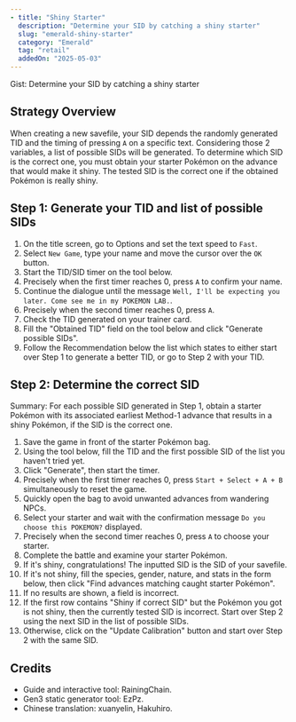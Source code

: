 ```yaml
---
- title: "Shiny Starter"
  description: "Determine your SID by catching a shiny starter"
  slug: "emerald-shiny-starter"
  category: "Emerald"
  tag: "retail"
  addedOn: "2025-05-03"
---
```


<Gist>Gist: Determine your SID by catching a shiny starter</Gist>

## Strategy Overview

When creating a new savefile, your SID depends the randomly generated TID and the timing of pressing `A` on a specific text.
Considering those 2 variables, a list of possible SIDs will be generated.
To determine which SID is the correct one, you must obtain your starter Pokémon on the advance that would make it shiny. The tested SID is the correct one if the obtained Pokémon is really shiny.

## Step 1: Generate your TID and list of possible SIDs

1. On the title screen, go to Options and set the text speed to `Fast`.
2. Select `New Game`, type your name and move the cursor over the `OK` button.
3. Start the TID/SID timer on the tool below.
4. Precisely when the first timer reaches 0, press `A` to confirm your name.
5. Continue the dialogue until the message `Well, I'll be expecting you later. Come see me in my POKEMON LAB.`.
6. Precisely when the second timer reaches 0, press `A`.
7. Check the TID generated on your trainer card.
8. Fill the "Obtained TID" field on the tool below and click "Generate possible SIDs".
9. Follow the Recommendation below the list which states to either start over Step 1 to generate a better TID, or go to Step 2 with your TID.

<GenerateHoennTidSid game="emerald" />

## Step 2: Determine the correct SID

Summary: For each possible SID generated in Step 1, obtain a starter Pokémon with its associated earliest Method-1 advance that results in a shiny Pokémon, if the SID is the correct one.

1. Save the game in front of the starter Pokémon bag.
2. Using the tool below, fill the TID and the first possible SID of the list you haven't tried yet.
3. Click "Generate", then start the timer.
4. Precisely when the first timer reaches 0, press `Start + Select + A + B` simultaneously to reset the game.
5. Quickly open the bag to avoid unwanted advances from wandering NPCs.
6. Select your starter and wait with the confirmation message `Do you choose this POKEMON?` displayed.
7. Precisely when the second timer reaches 0, press `A` to choose your starter.
8. Complete the battle and examine your starter Pokémon.
9. If it's shiny, congratulations! The inputted SID is the SID of your savefile.
10. If it's not shiny, fill the species, gender, nature, and stats in the form below, then click "Find advances matching caught starter Pokémon".
11. If no results are shown, a field is incorrect.
12. If the first row contains "Shiny if correct SID" but the Pokémon you got is not shiny, then the currently tested SID is incorrect. Start over Step 2 using the next SID in the list of possible SIDs.
13. Otherwise, click on the "Update Calibration" button and start over Step 2 with the same SID.

<ShinyHoennStarter game="emerald" />

## Credits

- Guide and interactive tool: RainingChain.
- Gen3 static generator tool: EzPz.
- Chinese translation: xuanyelin, Hakuhiro.
